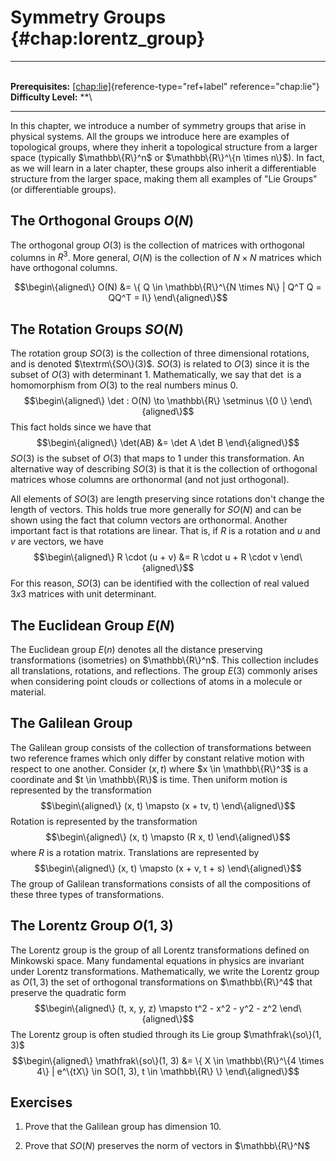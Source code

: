 # Symmetry Groups \{#chap:lorentz_group\}

------------------------------------------------------------------------

\
**Prerequisites:** [\[chap:lie\]](#chap:lie)\{reference-type="ref+label"
reference="chap:lie"\}\
**Difficulty Level:** \*\*\

------------------------------------------------------------------------

In this chapter, we introduce a number of symmetry groups that arise in
physical systems. All the groups we introduce here are examples of
topological groups, where they inherit a topological structure from a
larger space (typically $\mathbb\{R\}^n$ or $\mathbb\{R\}^\{n \times n\}$). In
fact, as we will learn in a later chapter, these groups also inherit a
differentiable structure from the larger space, making them all examples
of \"Lie Groups\" (or differentiable groups).

## The Orthogonal Groups $O(N)$

The orthogonal group $O(3)$ is the collection of matrices with
orthogonal columns in $R^3$. More general, $O(N)$ is the collection of
$N \times N$ matrices which have orthogonal columns.

$$\begin\{aligned\}
O(N) &= \{ Q \in \mathbb\{R\}^\{N \times N\} | Q^T Q = QQ^T = I\}
\end\{aligned\}$$

## The Rotation Groups $SO(N)$

The rotation group $SO(3)$ is the collection of three dimensional
rotations, and is denoted $\textrm\{SO\}(3)$. $SO(3)$ is related to $O(3)$
since it is the subset of $O(3)$ with determinant $1$. Mathematically,
we say that $\det$ is a homomorphism from $O(3)$ to the real numbers
minus $0$. $$\begin\{aligned\}
\det : O(N) \to \mathbb\{R\} \setminus \{0 \}
\end\{aligned\}$$ This fact holds since we have that $$\begin\{aligned\}
\det(AB) &= \det A \det B
\end\{aligned\}$$ $SO(3)$ is the subset of $O(3)$ that maps to $1$ under
this transformation. An alternative way of describing $SO(3)$ is that it
is the collection of orthogonal matrices whose columns are orthonormal
(and not just orthogonal).

All elements of $SO(3)$ are length preserving since rotations don't
change the length of vectors. This holds true more generally for $SO(N)$
and can be shown using the fact that column vectors are orthonormal.
Another important fact is that rotations are linear. That is, if $R$ is
a rotation and $u$ and $v$ are vectors, we have $$\begin\{aligned\}
R \cdot (u + v) &= R \cdot u + R \cdot v
\end\{aligned\}$$ For this reason, $SO(3)$ can be identified with the
collection of real valued $3x3$ matrices with unit determinant.

## The Euclidean Group $E(N)$

The Euclidean group $E(n)$ denotes all the distance preserving
transformations (isometries) on $\mathbb\{R\}^n$. This collection includes
all translations, rotations, and reflections. The group $E(3)$ commonly
arises when considering point clouds or collections of atoms in a
molecule or material.

## The Galilean Group

The Galilean group consists of the collection of transformations between
two reference frames which only differ by constant relative motion with
respect to one another. Consider $(x, t)$ where $x \in \mathbb\{R\}^3$ is
a coordinate and $t \in \mathbb\{R\}$ is time. Then uniform motion is
represented by the transformation $$\begin\{aligned\}
(x, t) \mapsto (x + tv, t)
\end\{aligned\}$$ Rotation is represented by the transformation
$$\begin\{aligned\}
(x, t) \mapsto (R x, t)
\end\{aligned\}$$ where $R$ is a rotation matrix. Translations are
represented by $$\begin\{aligned\}
(x, t) \mapsto (x + v, t + s)
\end\{aligned\}$$ The group of Galilean transformations consists of all
the compositions of these three types of transformations.

## The Lorentz Group $O(1, 3)$

The Lorentz group is the group of all Lorentz transformations defined on
Minkowski space. Many fundamental equations in physics are invariant
under Lorentz transformations. Mathematically, we write the Lorentz
group as $O(1, 3)$ the set of orthogonal transformations on
$\mathbb\{R\}^4$ that preserve the quadratic form $$\begin\{aligned\}
    (t, x, y, z) \mapsto t^2 - x^2 - y^2 - z^2 
\end\{aligned\}$$ The Lorentz group is often studied through its Lie group
$\mathfrak\{so\}(1, 3)$ $$\begin\{aligned\}
    \mathfrak\{so\}(1, 3) &= \{ X \in \mathbb\{R\}^\{4 \times 4\} | e^\{tX\} \in SO(1, 3), t \in \mathbb\{R\} \}
\end\{aligned\}$$

## Exercises

1.  Prove that the Galilean group has dimension 10.

2.  Prove that $SO(N)$ preserves the norm of vectors in $\mathbb\{R\}^N$
